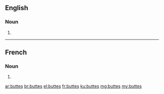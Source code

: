 ==English==

===Noun===
{{head|en|plural}}

# {{plural of|butte|lang=en}}

----

==French==

===Noun===
{{head|fr|plural}} {{g|f-p}}

# {{plural of|butte|lang=fr}}

[[ar:buttes]]
[[br:buttes]]
[[el:buttes]]
[[fr:buttes]]
[[ku:buttes]]
[[mg:buttes]]
[[my:buttes]]